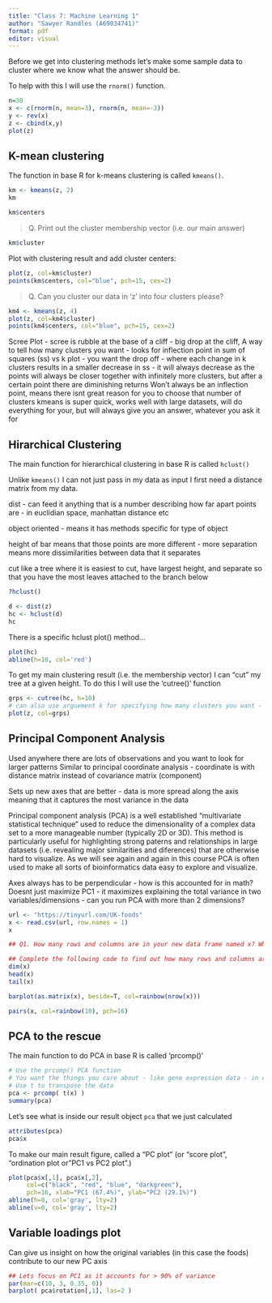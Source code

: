 ```yaml
---
title: "Class 7: Machine Learning 1"
author: "Sawyer Randles (A69034741)"
format: pdf
editor: visual
---
```


Before we get into clustering methods let's make some sample data to cluster where we know what the answer should be.

To help with this I will use the `rnorm()` function.

```r
n=30
x <- c(rnorm(n, mean=3), rnorm(n, mean=-3))
y <- rev(x)
z <- cbind(x,y)
plot(z)
```

## K-mean clustering

The function in base R for k-means clustering is called `kmeans()`. 

```r
km <- kmeans(z, 2)
km
```

```r
km$centers
```

> Q. Print out the cluster membership vector (i.e. our main answer)

```r
km$cluster
```

Plot with clustering result and add cluster centers:
```r

plot(z, col=km$cluster)
points(km$centers, col="blue", pch=15, cex=2)
```

> Q. Can you cluster our data in 'z' into four clusters please?

```r
km4 <- kmeans(z, 4)
plot(z, col=km4$cluster)
points(km4$centers, col="blue", pch=15, cex=2)
```

Scree Plot - scree is rubble at the base of a cliff - big drop at the cliff, 
A way to tell how many clusters you want - looks for inflection point in sum of squares (ss) vs k plot - you want the drop off - where each change in k clusters results in a smaller decrease in ss - it will always decrease as the points will always be closer together with infinitely more clusters, but after a certain point there are diminishing returns
Won't always be an inflection point, means there isnt great reason for you to choose that number of clusters
kmeans is super quick, works well with large datasets, will do everything for your, but will always give you an answer, whatever you ask it for


## Hirarchical Clustering

The main function for hierarchical clustering in base R is called `hclust()`

Unlike `kmeans()` I can not just pass in my data as input I first need a distance matrix from my data.


dist - can feed it anything that is a number describing how far apart points are - in euclidian space, manhattan distance etc

object oriented - means it has methods specific for type of object

height of bar means that those points are more different - more separation means more dissimilarities between data that it separates

cut like a tree where it is easiest to cut, have largest height, and separate so that you have the most leaves attached to the branch below
```r
?hclust()
```


```r
d <- dist(z)
hc <- hclust(d)
hc
```
There is a specific hclust plot() method...
```r
plot(hc)
abline(h=10, col='red')
```

To get my main clustering result (i.e. the membership vector) I can "cut" my tree at a given height. To do this I will use the 'cutree()' function

```r
grps <- cutree(hc, h=10)
# can also use arguement k for specifying how many clusters you want - h specifies height, k specifies clusters
plot(z, col=grps)
```

## Principal Component Analysis
Used anywhere there are lots of observations and you want to look for larger patterns
Similar to principal coordinate analysis - coordinate is with distance matrix instead of covariance matrix (component)

Sets up new axes that are better - data is more spread along the axis meaning that it captures the most variance in the data

Principal component analysis (PCA) is a well established "multivariate statistical technique" used to reduce the dimensionality of a complex data set to a more manageable number (typically 2D or 3D). This method is particularly useful for highlighting strong paterns and relationships in large datasets (i.e. revealing major similarities and diferences) that are otherwise hard to visualize. As we will see again and again in this course PCA is often used to make all sorts of bioinformatics data easy to explore and visualize.

Axes always has to be perpendicular - how is this accounted for in math? Doesnt just maximize PC1 - it maximizes explaining the total variance in two variables/dimensions - can you run PCA with more than 2 dimensions?

```r
url <- "https://tinyurl.com/UK-foods"
x <- read.csv(url, row.names = 1)
x
```

```r
## Q1. How many rows and columns are in your new data frame named x? What R functions could you use to answer this questions?

## Complete the following code to find out how many rows and columns are in x?
dim(x)
head(x)
tail(x)
```


```r
barplot(as.matrix(x), beside=T, col=rainbow(nrow(x)))
```

```r
pairs(x, col=rainbow(10), pch=16)
```

## PCA to the rescue
The main function to do PCA in base R is called 'prcomp()'
```r
# Use the prcomp() PCA function 
# You want the things you care about - like gene expression data - in columns
# Use t to transpose the data
pca <- prcomp( t(x) )
summary(pca)
```
Let's see what is inside our result object `pca` that we just calculated
```r
attributes(pca)
pca$x
```

To make our main result figure, called a "PC plot" (or "score plot", "ordination plot or "PC1 vs PC2 plot".)
```r
plot(pca$x[,1], pca$x[,2],
     col=c("black", "red", "blue", "darkgreen"),
     pch=16, xlab="PC1 (67.4%)", ylab="PC2 (29.1%)")
abline(h=0, col='gray', lty=2)
abline(v=0, col='gray', lty=2)
```

## Variable loadings plot

Can give us insight on how the original variables (in this case the foods) contribute to our new PC axis
```r
## Lets focus on PC1 as it accounts for > 90% of variance 
par(mar=c(10, 3, 0.35, 0))
barplot( pca$rotation[,1], las=2 )
```

